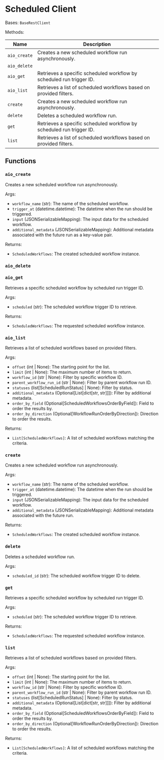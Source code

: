 # Scheduled Client

Bases: `BaseRestClient`

Methods:

| Name         | Description                                                          |
| ------------ | -------------------------------------------------------------------- |
| `aio_create` | Creates a new scheduled workflow run asynchronously.                 |
| `aio_delete` |                                                                      |
| `aio_get`    | Retrieves a specific scheduled workflow by scheduled run trigger ID. |
| `aio_list`   | Retrieves a list of scheduled workflows based on provided filters.   |
| `create`     | Creates a new scheduled workflow run asynchronously.                 |
| `delete`     | Deletes a scheduled workflow run.                                    |
| `get`        | Retrieves a specific scheduled workflow by scheduled run trigger ID. |
| `list`       | Retrieves a list of scheduled workflows based on provided filters.   |

## Functions

### `aio_create`

Creates a new scheduled workflow run asynchronously.

Args:

- `workflow_name` (str): The name of the scheduled workflow.
- `trigger_at` (datetime.datetime): The datetime when the run should be triggered.
- `input` (JSONSerializableMapping): The input data for the scheduled workflow.
- `additional_metadata` (JSONSerializableMapping): Additional metadata associated with the future run as a key-value pair.

Returns:

- `ScheduledWorkflows`: The created scheduled workflow instance.

### `aio_delete`

### `aio_get`

Retrieves a specific scheduled workflow by scheduled run trigger ID.

Args:

- `scheduled` (str): The scheduled workflow trigger ID to retrieve.

Returns:

- `ScheduledWorkflows`: The requested scheduled workflow instance.

### `aio_list`

Retrieves a list of scheduled workflows based on provided filters.

Args:

- `offset` (int | None): The starting point for the list.
- `limit` (int | None): The maximum number of items to return.
- `workflow_id` (str | None): Filter by specific workflow ID.
- `parent_workflow_run_id` (str | None): Filter by parent workflow run ID.
- `statuses` (list[ScheduledRunStatus] | None): Filter by status.
- `additional_metadata` (Optional[List[dict[str, str]]]): Filter by additional metadata.
- `order_by_field` (Optional[ScheduledWorkflowsOrderByField]): Field to order the results by.
- `order_by_direction` (Optional[WorkflowRunOrderByDirection]): Direction to order the results.

Returns:

- `List[ScheduledWorkflows]`: A list of scheduled workflows matching the criteria.

### `create`

Creates a new scheduled workflow run asynchronously.

Args:

- `workflow_name` (str): The name of the scheduled workflow.
- `trigger_at` (datetime.datetime): The datetime when the run should be triggered.
- `input` (JSONSerializableMapping): The input data for the scheduled workflow.
- `additional_metadata` (JSONSerializableMapping): Additional metadata associated with the future run.

Returns:

- `ScheduledWorkflows`: The created scheduled workflow instance.

### `delete`

Deletes a scheduled workflow run.

Args:

- `scheduled_id` (str): The scheduled workflow trigger ID to delete.

### `get`

Retrieves a specific scheduled workflow by scheduled run trigger ID.

Args:

- `scheduled` (str): The scheduled workflow trigger ID to retrieve.

Returns:

- `ScheduledWorkflows`: The requested scheduled workflow instance.

### `list`

Retrieves a list of scheduled workflows based on provided filters.

Args:

- `offset` (int | None): The starting point for the list.
- `limit` (int | None): The maximum number of items to return.
- `workflow_id` (str | None): Filter by specific workflow ID.
- `parent_workflow_run_id` (str | None): Filter by parent workflow run ID.
- `statuses` (list[ScheduledRunStatus] | None): Filter by status.
- `additional_metadata` (Optional[List[dict[str, str]]]): Filter by additional metadata.
- `order_by_field` (Optional[ScheduledWorkflowsOrderByField]): Field to order the results by.
- `order_by_direction` (Optional[WorkflowRunOrderByDirection]): Direction to order the results.

Returns:

- `List[ScheduledWorkflows]`: A list of scheduled workflows matching the criteria.
